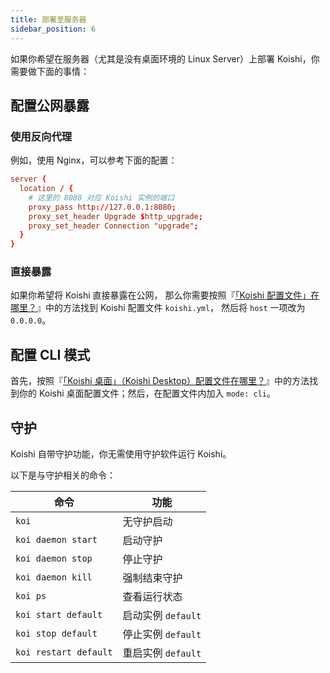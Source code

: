 ```yaml
---
title: 部署至服务器
sidebar_position: 6
---
```


如果你希望在服务器（尤其是没有桌面环境的 Linux Server）上部署 Koishi，你需要做下面的事情：

## 配置公网暴露

### 使用反向代理

例如，使用 Nginx，可以参考下面的配置：

```conf
server {
  location / {
    # 这里的 8080 对应 Koishi 实例的端口
    proxy_pass http://127.0.0.1:8080;
    proxy_set_header Upgrade $http_upgrade;
    proxy_set_header Connection "upgrade";
  }
}
```

### 直接暴露

如果你希望将 Koishi 直接暴露在公网，
那么你需要按照『[「Koishi 配置文件」在哪里？](/faq/6)』中的方法找到 Koishi 配置文件 `koishi.yml`，
然后将 `host` 一项改为 `0.0.0.0`。

## 配置 CLI 模式

首先，按照『[「Koishi 桌面」（Koishi Desktop）配置文件在哪里？](/faq/14)』中的方法找到你的 Koishi
桌面配置文件；然后，在配置文件内加入 `mode: cli`。

## 守护

Koishi 自带守护功能，你无需使用守护软件运行 Koishi。

以下是与守护相关的命令：

| 命令                  | 功能               |
| --------------------- | ------------------ |
| `koi`                 | 无守护启动         |
| `koi daemon start`    | 启动守护           |
| `koi daemon stop`     | 停止守护           |
| `koi daemon kill`     | 强制结束守护       |
| `koi ps`              | 查看运行状态       |
| `koi start default`   | 启动实例 `default` |
| `koi stop default`    | 停止实例 `default` |
| `koi restart default` | 重启实例 `default` |
